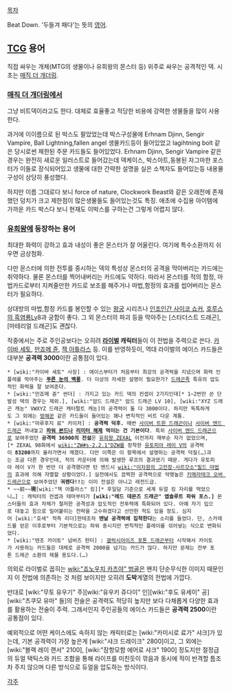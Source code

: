 [[목차]]

Beat Down. '두들겨 패다'는 뜻의 [[영어]].

== [[TCG]] 용어 ==
직접 싸우는 개체(MTG의 생물이나 유희왕의 몬스터 등) 위주로 싸우는 공격적인 덱. 시초는 [[매직 더 개더링]].

=== [[매직 더 개더링]]에서 ===
그냥 비트덱이라고도 한다. 대체로  효율좋고 적당한 비용에 강력한 생물들을 많이 사용한다.

과거에 이이름으로 된 박스도 팔았었는데 박스구성물에 Erhnam Djinn, Sengir Vampire, Ball Lightning,fallen angel 생물카드등이 들어있었고 lagihtning bolt 같은 당시로썬 제한된 주문 카드들도 들어있었다. Erhnam Djinn, Sengir Vampire 같은경우는 완전히 새로운 일러스트로 들어갔는데 덱케이스, 박스아트,동봉된 자그마한 포스터가 이들로 장식되어있고 생물에 대한 간략한 설명을 실은 소책자도 들어있는등 내용물구성이 상당히 풍성했다. 

하지만 이름 그대로다 보니 force of nature, Clockwork Beast와 같은 오래전에 존재했던 덩치가 크고 제한점이 많은생물들도 들어있는것도 특징. 애초에 수집용 아이템에 가까운 카드 박스다 보니 현재도 이박스를 구하는건 그렇게 어렵지 않다. 

=== [[유희왕]]에 등장하는 용어 ===
최대한 화력이 강하고 효과 내성이 좋은 몬스터가 잘 어울린다. 여기에 특수소환까지 쉬우면 금상첨화.

다만 몬스터에 의한 전투를 중시하는 덱의 특성상 몬스터의 공격을 막아버리는 카드에는 취약하다. 물론 몬스터를 찍어내버리는 카드에도 약하다. 따라서 몬스터를 적의 함정, 마법카드로부터 지켜줄만한 카드로 보조를 해주거나 마법,함정의 효과를 씹어버리는 몬스터가 필요하다. 

상대방의 마법,함정 카드를 봉인할 수 있는 [[왕궁]] 시리즈나 [[인조인간 사이코 쇼커]], [[호루스의 흑염룡]]Lv8과 궁합이 좋다. 그 외 몬스터의 파괴 등을 막아주는 [스타더스트 드래곤], [마테리얼 드래곤]도 괜찮다. 

작중에서는 주로 주인공보다는 오히려 '''[[라이벌]] 캐릭터'''들이 이 전법을 주력으로 쓴다. [[카이바 세토]], [[만죠메 쥰]], [[잭 아틀라스]] 등. 이를 반영하듯이, 역대 라이벌의 에이스 카드들은 대부분 '''공격력 3000'''이란 공통점이 있다.

 * [wiki:"카이바 세토" 사장] : 에이스부터가 처음부터 최강의 공격력을 지녔으며 화력 인플레를 막아주는 '''[[푸른 눈의 백룡]]'''. 더 이상의 자세한 설명이 필요한가? [[드래곤족]] 특유의 압도적인 화력을 잘 보여준다.
 * [wiki:"만죠메 쥰" 썬더] : 가지고 있는 카드 덱의 컨셉이 2가지인데[* 1~2번만 쓴 단발성 덱의 경우는 제외.], [wiki:"암드 드래곤" 암드 드래곤 LV 10], [wiki:"XYZ 드래곤 캐논" VWXYZ 드래곤 캐터펄트 캐논]의 공격력이 둘 다 3000이다. 하지만 독특하게도 그 외에는 [[방해꾼]] 같은 카드들이 들어있는 꽤나 변칙적인 비트 다운 계통.
 * [wiki:"마루후지 료" 카이저] : '''공격력 덕후.''' 매번 [[사이버 트윈 드래곤]]이나 [[사이버 엔드 드래곤]] 꺼내놓고 '''[[파워 본드]]나 [[리미터 해제]] 먹이는 건 기본이다'''. 특히 [[사이버 엔드 드래곤]]으로 보여주었던 '''공격력 36900의 전설'''은 [[유희왕 ZEXAL]] 이전까지 깨부순 자가 없었으며,[* ZEXAL 98화에서 [[wiki:"ZW#s-2.2.1"DZW]]를 장착한 [[유토피아 레이 V]]의 공격력이 '''83200'''까지 올라가면서 깨졌다. 다만 이쪽은 이 항목에서 설명하는 공격력 덕질(…)과는 조금 다른 경우인데, 적의 카운터에 의해 발생한 루프의 결과였기 때문. 게다가 유토피아 레이 V가 한 번만 더 공격했다면 턴 엔드시 [[wiki:"이차원의 고전장-사르갓소"필드 마법]]의 효과에 의해 자멸할 상황이었다.] 실전에서도 끔찍한 공격력으로 악명높은 [[키메라테크 오버 드래곤]]으로 보여주었던 '''궈렌다!!'''는 이미 전설은 아니고 레전드급.
 * ~~前~~'''現'''[wiki:"잭 아틀라스" 킹][* 후일담 기준으로 세계 듀얼 킹 자리를 먹었으니…] : 캐릭터의 컨셉과 테마부터가 '''[wiki:"레드 데몬즈 드래곤" 앱솔루트 파워 포스.]''' 몬스터들의 효과 자체가 철저한 공격성과 압도적인 전투력에 특화되어 있다. 아예 자기 입으로 대놓고 힘으로 밀어붙이는 전략을 고수하겠다고 선언한 적도 있을 정도. 심지어 [wiki:"호세" 적측 리더]한테조차 '''맨날 공격력에 집착한다'''는 소리를 들었다. 단, 스카레드를 얻은 이후로부터 기본적으로는 파워 중시지만 변칙적인 플레이를 섞어넣는 식으로 변화되었다.
 * [wiki:"텐조 카이토" 넘버즈 헌터] : [[갤럭시아이즈 포톤 드래곤]]부터 시작해서 카이토가 사용하는 카드들은 대체로 공격력 2000을 넘기는 카드가 많다. 하지만 문제는 전부 포톤 드래곤 소환의 제물 용도다.(…)

의외로 라이벌로 꼽히는 [[wiki:"죠노우치 카츠야" 범골]]은 왠지 단순무식한 이미지 때문인지 이 전법에 의존하는 것 처럼 보이지만 오히려 '''도박'''계열의 전법에 가깝다.

반대로 [wiki:"무토 유우기" 주][wiki:"유우키 쥬다이" 인][wiki:"후도 유세이" 공][wiki:"츠쿠모 유마" 들]의 전술은 공격력도 적당히 높지만 보다 다채롭게 다양한 효과를 활용하는 전술이 주력. 그래서인지 주인공들의 에이스 카드들은 '''공격력 2500'''이란 공통점이 있다.

예외적으로 어떤 케이스에도 속하지 않는 캐릭터로는 [wiki:"카미시로 료가" 샤크]가 있는데, 기본 공격력이 가장 높은게 [wiki:"샤크 드레이크" 2800]이고, 그 외에는 [wiki:"블랙 레이 랜서" 2100], [wiki:"잠항모함 에어로 샤크" 1900] 정도지만 절정급의 듀얼 택틱스와 카드 조합을 통해 라이프를 미친듯이 깎음과 동시에 적이 반격할 틈조차 주지 않으며 다른 방식으로 듀얼을 압도하는 방식이다.

[[각주]]
